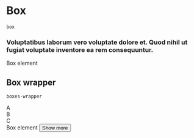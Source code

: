 # Box

`box`

### Voluptatibus laborum vero voluptate dolore et. Quod nihil ut fugiat voluptate inventore ea rem consequuntur.

<Preview>
  <div class="box">Box element</div>

</Preview>

## Box wrapper

`boxes-wrapper`

<Preview center>
  <div class="boxes-wrapper">
    <div class="box u-flex u-gap-16 u-cross-center">A</div>
    <div class="box u-flex u-gap-16 u-cross-center">B</div>
    <div class="box u-flex u-gap-16 u-cross-center">C</div>
    <div class="box u-overflow-hidden u-min-height-100 u-max-height-200">
      Box element
      <button class="box-footer-button eyebrow-heading-3">
        <span class="text">Show more</span>
      </button>
    </div>
  </div>
</Preview>
